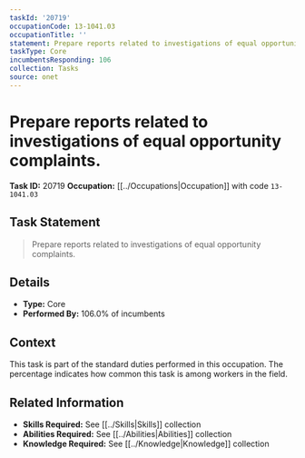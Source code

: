 ```yaml
---
taskId: '20719'
occupationCode: 13-1041.03
occupationTitle: ''
statement: Prepare reports related to investigations of equal opportunity complaints.
taskType: Core
incumbentsResponding: 106
collection: Tasks
source: onet
---
```

# Prepare reports related to investigations of equal opportunity complaints.

**Task ID:** 20719
**Occupation:** [[../Occupations|Occupation]] with code `13-1041.03`

## Task Statement

> Prepare reports related to investigations of equal opportunity complaints.

## Details

- **Type:** Core
- **Performed By:** 106.0% of incumbents

## Context

This task is part of the standard duties performed in this occupation. The percentage indicates how common this task is among workers in the field.

## Related Information

- **Skills Required:** See [[../Skills|Skills]] collection
- **Abilities Required:** See [[../Abilities|Abilities]] collection
- **Knowledge Required:** See [[../Knowledge|Knowledge]] collection

